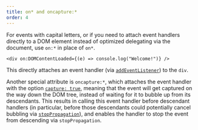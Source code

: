 ```yaml
---
title: on* and oncapture:*
order: 4
---
```


For events with capital letters, or if you need to attach event handlers directly to a DOM element instead of optimized delegating via the document, use `on:*` in place of `on*`.

```tsx
<div on:DOMContentLoaded={(e) => console.log("Welcome!")} />
```

This directly attaches an event handler (via [`addEventListener`](https://developer.mozilla.org/en-US/docs/Web/API/EventTarget/addEventListener)) to the `div`.

Another special attribute is `oncapture:*`, which attaches the event handler with the option [`capture: true`](https://developer.mozilla.org/en-US/docs/Web/API/EventTarget/addEventListener#capture), meaning that the event will get captured on the way down the DOM tree, instead of waiting for it to bubble up from its descendants. This results in calling this event handler before descendant handlers (in particular, before those descendants could potentially cancel bubbling via [`stopPropagation`](https://developer.mozilla.org/en-US/docs/Web/API/Event/stopPropagation)), and enables the handler to stop the event from descending via `stopPropagation`.
